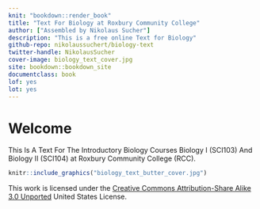 ```yaml
---
knit: "bookdown::render_book"
title: "Text For Biology at Roxbury Community College"
author: ["Assembled by Nikolaus Sucher"]
description: "This is a free online Text for Biology"
github-repo: nikolaussuchert/biology-text
twitter-handle: NikolausSucher
cover-image: biology_text_cover.jpg
site: bookdown::bookdown_site
documentclass: book
lof: yes
lot: yes
---
```


# Welcome {-}

This Is A Text For The Introductory Biology Courses Biology I (SCI103) And Biology II (SCI104) at Roxbury Community College (RCC).


```r
knitr::include_graphics("biology_text_butter_cover.jpg")
```


This work is licensed under the [Creative Commons Attribution-Share Alike 3.0 Unported](https://creativecommons.org/licenses/by-sa/3.0/deed.en) United States License.
